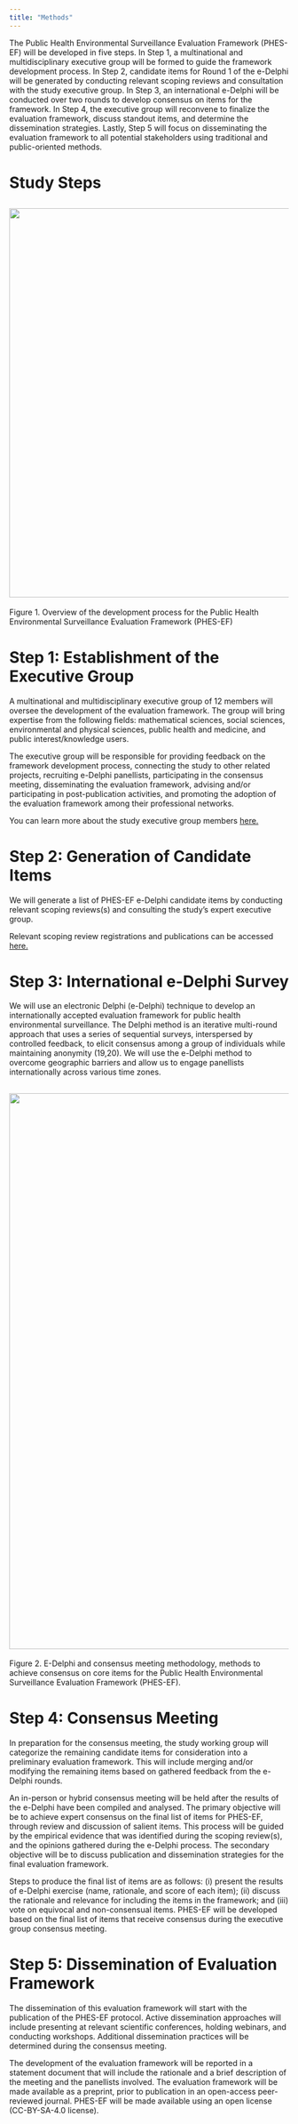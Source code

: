 ```yaml
---
title: "Methods"
---
```


The Public Health Environmental Surveillance Evaluation Framework (PHES-EF) will be developed in five steps. In Step 1, a multinational and multidisciplinary executive group will be formed to guide the framework development process. In Step 2, candidate items for Round 1 of the e-Delphi will be generated by conducting relevant scoping reviews and consultation with the study executive group. In Step 3, an international e-Delphi will be conducted over two rounds to develop consensus on items for the framework. In Step 4, the executive group will reconvene to finalize the evaluation framework, discuss standout items, and determine the dissemination strategies. Lastly, Step 5 will focus on disseminating the evaluation framework to all potential stakeholders using traditional and public-oriented methods.

# Study Steps

## ![](images/PHES-EF development process.svg){fig-align="center" width="700"}

Figure 1. Overview of the development process for the Public Health Environmental Surveillance Evaluation Framework (PHES-EF)

# Step 1: Establishment of the Executive Group
A multinational and multidisciplinary executive group of 12 members will oversee the development of the evaluation framework. The group will bring expertise from the following fields: mathematical sciences, social sciences, environmental and physical sciences, public health and medicine, and public interest/knowledge users.

The executive group will be responsible for providing feedback on the framework development process, connecting the study to other related projects, recruiting e-Delphi panellists, participating in the consensus meeting, disseminating the evaluation framework, advising and/or participating in post-publication activities, and promoting the adoption of the evaluation framework among their professional networks. 

You can learn more about the study executive group members [here.](about.qmd)

# Step 2: Generation of Candidate Items
We will generate a list of PHES-EF e-Delphi candidate items by conducting relevant scoping reviews(s) and consulting the study’s expert executive group. 

Relevant scoping review registrations and publications can be accessed [here.](publications.qmd)

# Step 3: International e-Delphi Survey
We will use an electronic Delphi (e-Delphi) technique to develop an internationally accepted evaluation framework for public health environmental surveillance. The Delphi method is an iterative multi-round approach that uses a series of sequential surveys, interspersed by controlled feedback, to elicit consensus among a group of individuals while maintaining anonymity (19,20). We will use the e-Delphi method to overcome geographic barriers and allow us to engage panellists internationally across various time zones. 

## ![](images/Delphi_Consensus_Process.svg){fig-align="center" width="1000"}
Figure 2. E-Delphi and consensus meeting methodology, methods to achieve consensus on core items for the Public Health Environmental Surveillance Evaluation Framework (PHES-EF).

# Step 4: Consensus Meeting
In preparation for the consensus meeting, the study working group will categorize the remaining candidate items for consideration into a preliminary evaluation framework. This will include merging and/or modifying the remaining items based on gathered feedback from the e-Delphi rounds.

An in-person or hybrid consensus meeting will be held after the results of the e-Delphi have been compiled and analysed. The primary objective will be to achieve expert consensus on the final list of items for PHES-EF, through review and discussion of salient items. This process will be guided by the empirical evidence that was identified during the scoping review(s), and the opinions gathered during the e-Delphi process. The secondary objective will be to discuss publication and dissemination strategies for the final evaluation framework.

Steps to produce the final list of items are as follows: (i) present the results of e-Delphi exercise (name, rationale, and score of each item); (ii) discuss the rationale and relevance for including the items in the framework; and (iii) vote on equivocal and non-consensual items. PHES-EF will be developed based on the final list of items that receive consensus during the executive group consensus meeting.

# Step 5: Dissemination of Evaluation Framework
The dissemination of this evaluation framework will start with the publication of the PHES-EF protocol. Active dissemination approaches will include presenting at relevant scientific conferences, holding webinars, and conducting workshops. Additional dissemination practices will be determined during the consensus meeting. 

The development of the evaluation framework will be reported in a statement document that will include the rationale and a brief description of the meeting and the panellists involved. The evaluation framework will be made available as a preprint, prior to publication in an open-access peer-reviewed journal. PHES-EF will be made available using an open license (CC-BY-SA-4.0 license). 


